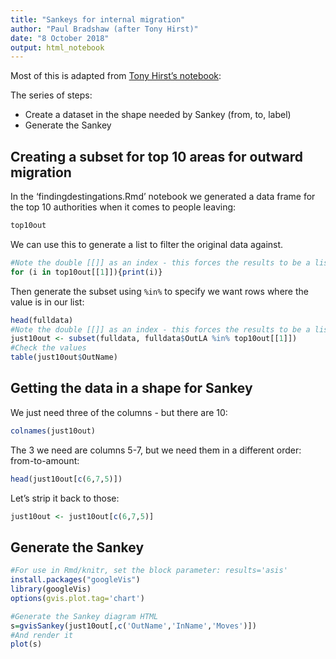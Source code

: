 ```yaml
---
title: "Sankeys for internal migration"
author: "Paul Bradshaw (after Tony Hirst)"
date: "8 October 2018"
output: html_notebook
---
```


Most of this is adapted from [Tony Hirst's notebook](https://psychemedia.github.io/parlihacks/sankeyFlow.html):

The series of steps:

* Create a dataset in the shape needed by Sankey (from, to, label)
* Generate the Sankey

## Creating a subset for top 10 areas for outward migration

In the 'findingdestingations.Rmd' notebook we generated a data frame for the top 10 authorities when it comes to people leaving:

```r
top10out
```

We can use this to generate a list to filter the original data against.

```r
#Note the double [[]] as an index - this forces the results to be a list
for (i in top10out[[1]]){print(i)}
```

Then generate the subset using `%in%` to specify we want rows where the value is in our list:

```r
head(fulldata)
#Note the double [[]] as an index - this forces the results to be a list
just10out <- subset(fulldata, fulldata$OutLA %in% top10out[[1]])
#Check the values
table(just10out$OutName)
```
## Getting the data in a shape for Sankey

We just need three of the columns - but there are 10:

```r
colnames(just10out)
```

The 3 we need are columns 5-7, but we need them in a different order: from-to-amount:

```r
head(just10out[c(6,7,5)])
```

Let's strip it back to those:

```r
just10out <- just10out[c(6,7,5)]
```


## Generate the Sankey

```r
#For use in Rmd/knitr, set the block parameter: results='asis'
install.packages("googleVis")
library(googleVis)
options(gvis.plot.tag='chart')

#Generate the Sankey diagram HTML
s=gvisSankey(just10out[,c('OutName','InName','Moves')])
#And render it
plot(s)
```

